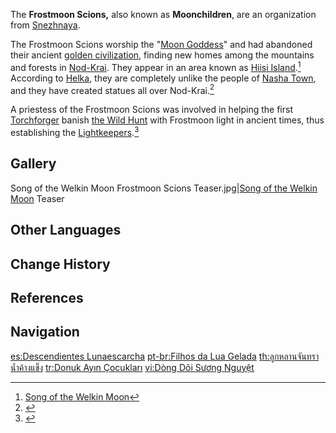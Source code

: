 {{Stub}}
{{Faction Infobox
|image        = Song of the Welkin Moon Frostmoon Scions.png
|leader       = 
|subfaction   = 
|founder      = 
|base         = 
|region       = Snezhnaya
}}
The '''Frostmoon Scions,''' also known as '''Moonchildren''', are an organization from [[Snezhnaya]].

The Frostmoon Scions worship the "[[Aria, Sonnet and Canon|Moon Goddess]]" and had abandoned their ancient [[Hyperborea|golden civilization]], finding new homes among the mountains and forests in [[Nod-Krai]]. They appear in an area known as [[Hiisi Island]].<ref>[[Song of the Welkin Moon]]</ref> According to [[Helka]], they are completely unlike the people of [[Nasha Town]], and they have created statues all over Nod-Krai.<ref>{{Ref/NPC|Helka}}</ref>

A priestess of the Frostmoon Scions was involved in helping the first [[Torchforger]] banish [[the Wild Hunt]] with Frostmoon light in ancient times, thus establishing the [[Lightkeepers]].<ref name=Pledge>{{Ref/Arti|Lightkeeper's Pledge}}</ref>

<!--
==Trivia==
===Etymology===
-->
==Gallery==
<gallery>
Song of the Welkin Moon Frostmoon Scions Teaser.jpg|[[Song of the Welkin Moon]] Teaser
</gallery>

==Other Languages==
{{Other Languages
|en       = Frostmoon Scions
|zhs      = 霜月之子
|zhs_rm   = 
|zht      = 霜月之子
|zht_rm   = 
|zh_tl    = Children of the Frost Moon
|ja       = 霜月の子
|ja_rm    = Shimodzuki no Ko{{Assumed}}
|ja_tl    = Frostmoon Children
|ko       = 서리달 아이
|ko_tl    = Frostmoon Children
|es       = Descendientes Lunaescarcha
|es_tl    = Frostmoon Descendants
|fr       = Descendants de givrelune
|fr_tl    = Frostmoon Descendants
|ru       = Дети Морозной Луны
|ru_tl    = Frost Moon Children
|th       = ลูกหลานจันทราน้ำค้างแข็ง
|th_rm    = 
|th_tl    = 
|vi       = Dòng Dõi Sương Nguyệt
|vi_tl    = 
|de       = Nachkommen des gefrorenen Mondes
|de_tl    = Scions of the Frozen Moon
|id       = Bani Bulan Embun
|id_tl    = Descendants of the Dew Moon
|pt       = Filhos da Lua Gelada
|pt_tl    = Children of the Frozen Moon
|tr       = Donuk Ayın Çocukları
|tr_tl    = 
|it       = Discendenti della Luna gelata
|it_tl    = 
}}

==Change History==
{{Change History|introduced=5.3}}

==References==
{{Reflist}}

==Navigation==
{{Faction Navbox}}

[[es:Descendientes Lunaescarcha]]
[[pt-br:Filhos da Lua Gelada]]
[[th:ลูกหลานจันทราน้ำค้างแข็ง]]
[[tr:Donuk Ayın Çocukları]]
[[vi:Dòng Dõi Sương Nguyệt]]